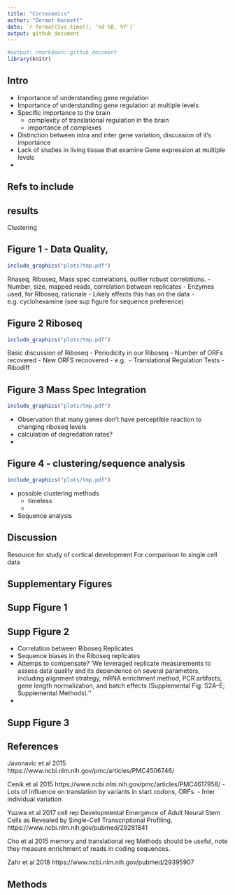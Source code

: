 ```yaml
---
title: "Cortexomics"
author: "Dermot Harnett"
date: `r format(Sys.time(), '%d %B, %Y')`
output: github_document
---
```




```r
#output: rmarkdown::github_document
library(knitr)
```



## Intro
- Importance of understanding gene regulation
- Importance of understanding gene regulation at multiple levels
- Specific importance to the brain
	- complexity of translational regulation in the brain
	- importance of complexes
- Distinction between intra and inter gene variation, discussion of it's importance
- Lack of studies in living tissue that examine Gene expression at multiple levels
-  


## Refs to include


## results
Clustering


##  Figure 1 - Data Quality, 
```r
include_graphics("plots/tmp.pdf")
```
Rnaseq, Riboseq, Mass spec correlations, outlier robust correlations.
- Number, size, mapped reads, correlation between replicates
- Enzymes used, for RIboseq, rationale
- Likely effects this has on the data - e.g. cyclohexamine (see sup figure for sequence preference)


## Figure 2 Riboseq
```r
include_graphics("plots/tmp.pdf")

```
Basic discussion of Riboseq
- Periodicity in our Riboseq
- Number of ORFs recovered
- New ORFS recoovered - e.g. 
- Translational Regulation Tests - Ribodiff


## Figure 3 Mass Spec Integration
```r
include_graphics("plots/tmp.pdf")

```
 - Observation that many genes don't have perceptible reaction to changing riboseq levels
 - calculation of degredation rates?
 -  

## Figure 4 - clustering/sequence analysis
```r
include_graphics("plots/tmp.pdf")
```

- possible clustering methods
	- timeless
	- 

- Sequence analysis

## Discussion
Resource for study of cortical development
For comparison to single cell data



## Supplementary Figures

## Supp Figure 1

## Supp Figure 2
- Correlation between Riboseq Replicates
- Sequence biases in the Riboseq replicates
- Attemps to compensate?
'We leveraged replicate measurements to assess data quality and its dependence on several parameters, including alignment strategy, mRNA enrichment method, PCR artifacts, gene length normalization, and batch effects (Supplemental Fig. S2A–E; Supplemental Methods).''
- 

## Supp Figure 3

## References
Javonavic et al 2015
https://www.ncbi.nlm.nih.gov/pmc/articles/PMC4506746/

Cenik et al 2015
https://www.ncbi.nlm.nih.gov/pmc/articles/PMC4617958/
 - Lots of influence on translation by variants in start codons, ORFs.
 - Inter individual variation

Yuzwa et al 2017 cell rep
Developmental Emergence of Adult Neural Stem Cells as Revealed by Single-Cell Transcriptional Profiling.
https://www.ncbi.nlm.nih.gov/pubmed/29281841


Cho et al 2015
memory and translational reg
Methods should be useful, note they measure enrichment of reads in coding sequences.

Zahr et al 2018
https://www.ncbi.nlm.nih.gov/pubmed/29395907



## Methods

